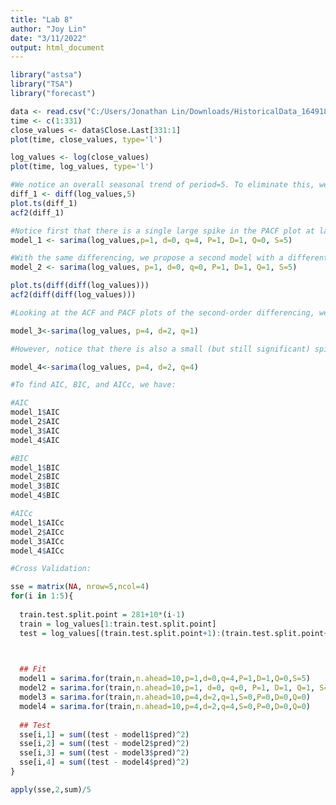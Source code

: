 ---
title: "Lab 8"
author: "Joy Lin"
date: "3/11/2022"
output: html_document
---

```{r setup, include=FALSE}
library("astsa")
library("TSA")
library("forecast")
```

```{r}
data <- read.csv("C:/Users/Jonathan Lin/Downloads/HistoricalData_1649187276211.csv")
time <- c(1:331)
close_values <- data$Close.Last[331:1]
plot(time, close_values, type='l')

log_values <- log(close_values)
plot(time, log_values, type='l')
```

```{r}
#We notice an overall seasonal trend of period=5. To eliminate this, we use a lag-5 differencing. Such a differencing also removes the clear polynomial trend seen in the data. We give the plot of the differenced data and the ACF and PACF plots below:
diff_1 <- diff(log_values,5)
plot.ts(diff_1)
acf2(diff_1)

#Notice first that there is a single large spike in the PACF plot at lag=1, suggesting an AR(1) model. Notice too that there are 4 large spikes in the beginning of the ACF plot, suggesting an MA(4) model. This overall suggests an ARMA(1,4) model. There are also seasonal spikes seen in the PACF plot, which jump up every 5 time points. We model this with a ARMA(1,0)[5] model.
model_1 <- sarima(log_values,p=1, d=0, q=4, P=1, D=1, Q=0, S=5)

#With the same differencing, we propose a second model with a different seasonal ARMA model - namely, that of an ARMA(2,1)[5] model. We propose this because there are signs of the seasonality within the blue bands in the ACF plot, and the PACF plot's seasonal spikes occur in pairs, suggesting a seasonal AR(2) model, as opposed to a seasonal AR(1) model.  
model_2 <- sarima(log_values, p=1, d=0, q=0, P=1, D=1, Q=1, S=5)
```



```{r}
plot.ts(diff(diff(log_values)))
acf2(diff(diff(log_values)))

#Looking at the ACF and PACF plots of the second-order differencing, we notice that there is a massive spike in the ACF plot at lag 1, and spikes in the PACF plot at lags 1-4. Hence, we first propose an ARMA(4,2) model to describe the differenced data. This results in model 3. The spikes that occur at lags 6-9 for the PACF plot can be explained by the fact that an MA model causes exponentially decreasing spikes in the PACF plot. 

model_3<-sarima(log_values, p=4, d=2, q=1)

#However, notice that there is also a small (but still significant) spike at lag=4 for the ACF plot, which doesn't seem to follow an exponential decay, as we would expect from an AR model. We modify model 3 to accomodate for this by fitting an ARMA(4,4) model. This accounts for the spike in the ACF plot at lag=4.

model_4<-sarima(log_values, p=4, d=2, q=4)
```
```{r}
#To find AIC, BIC, and AICc, we have:

#AIC
model_1$AIC
model_2$AIC
model_3$AIC
model_4$AIC

#BIC
model_1$BIC
model_2$BIC
model_3$BIC
model_4$BIC

#AICc
model_1$AICc
model_2$AICc
model_3$AICc
model_4$AICc

#Cross Validation:

sse = matrix(NA, nrow=5,ncol=4) 
for(i in 1:5){
  
  train.test.split.point = 281+10*(i-1)
  train = log_values[1:train.test.split.point]
  test = log_values[(train.test.split.point+1):(train.test.split.point+10)]


  
  ## Fit
  model1 = sarima.for(train,n.ahead=10,p=1,d=0,q=4,P=1,D=1,Q=0,S=5)
  model2 = sarima.for(train,n.ahead=10,p=1, d=0, q=0, P=1, D=1, Q=1, S=5)
  model3 = sarima.for(train,n.ahead=10,p=4,d=2,q=1,S=0,P=0,D=0,Q=0)
  model4 = sarima.for(train,n.ahead=10,p=4,d=2,q=4,S=0,P=0,D=0,Q=0)
  
  ## Test
  sse[i,1] = sum((test - model1$pred)^2)
  sse[i,2] = sum((test - model2$pred)^2)
  sse[i,3] = sum((test - model3$pred)^2)
  sse[i,4] = sum((test - model4$pred)^2)
}

apply(sse,2,sum)/5

```

